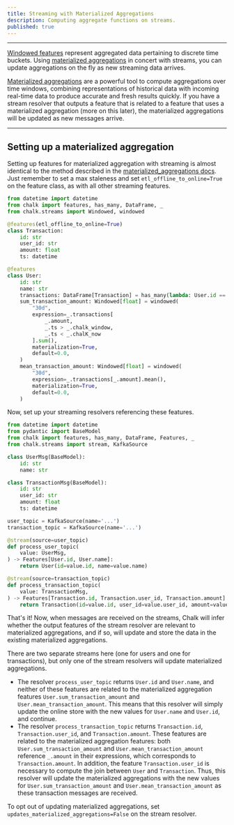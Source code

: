 ```yaml
---
title: Streaming with Materialized Aggregations
description: Computing aggregate functions on streams.
published: true
---
```


---

[Windowed features](/docs/aggregations) represent aggregated data pertaining to discrete time buckets.
Using [materialized aggregations](/docs/materialized_aggregations) in concert with streams,
you can update aggregations on the fly as new streaming data arrives.

[Materialized aggregations](/docs/materialized_aggregations) are a powerful tool
to compute aggregations over time windows, combining representations of historical data
with incoming real-time data to produce accurate and fresh results quickly.
If you have a stream resolver that outputs a feature that is related to a feature that uses
a materialized aggregation (more on this later), the materialized aggregations will be updated
as new messages arrive.

---

## Setting up a materialized aggregation

Setting up features for materialized aggregation with streaming is almost identical to the method described in the
[materialized_aggregations docs](/docs/materialized_aggregations). Just remember to set
a max staleness and set `etl_offline_to_online=True` on the feature class, as with all other streaming features.

```python
from datetime import datetime
from chalk import features, has_many, DataFrame, _
from chalk.streams import Windowed, windowed

@features(etl_offline_to_online=True)
class Transaction:
    id: str
    user_id: str
    amount: float
    ts: datetime

@features
class User:
    id: str
    name: str
    transactions: DataFrame[Transaction] = has_many(lambda: User.id == Transaction.user_id)
    sum_transaction_amount: Windowed[float] = windowed(
        "30d",
        expression=_.transactions[
            _.amount,
            _.ts > _.chalk_window,
            _.ts < _.chalK_now
        ].sum(),
        materialization=True,
        default=0.0,
    )
    mean_transaction_amount: Windowed[float] = windowed(
        "30d",
        expression=_.transactions[_.amount].mean(),
        materialization=True,
        default=0.0,
    )
```

Now, set up your streaming resolvers referencing these features.

```python
from datetime import datetime
from pydantic import BaseModel
from chalk import features, has_many, DataFrame, Features, _
from chalk.streams import stream, KafkaSource

class UserMsg(BaseModel):
    id: str
    name: str

class TransactionMsg(BaseModel):
    id: str
    user_id: str
    amount: float
    ts: datetime

user_topic = KafkaSource(name='...')
transaction_topic = KafkaSource(name='...')

@stream(source=user_topic)
def process_user_topic(
    value: UserMsg,
) -> Features[User.id, User.name]:
    return User(id=value.id, name=value.name)

@stream(source=transaction_topic)
def process_transaction_topic(
    value: TransactionMsg,
) -> Features[Transaction.id, Transaction.user_id, Transaction.amount]:
    return Transaction(id=value.id, user_id=value.user_id, amount=value.amount, ts=value.ts)
```

That's it! Now, when messages are received on the streams, Chalk will infer whether the output features
of the stream resolver are relevant to materialized aggregations, and if so, will update and store the data
in the existing materialized aggregations.

There are two separate streams here (one for users and one for transactions), but only one of the stream resolvers
will update materialized aggregations.

- The resolver `process_user_topic` returns `User.id` and `User.name`, and neither of these features are related to the
materialized aggregation features `User.sum_transaction_amount` and `User.mean_transaction_amount`. This means that
this resolver will simply update the online store with the new values for `User.name` and `User.id`, and continue.
- The resolver `process_transaction_topic` returns `Transaction.id`, `Transaction.user_id`, and `Transaction.amount`.
These features are related to the materialized aggregation features: both `User.sum_transaction_amount` and
`User.mean_transaction_amount` reference `_.amount` in their expressions, which corresponds to `Transaction.amount`.
In addition, the feature `Transaction.user_id` is necessary to compute the join between `User` and `Transaction`.
Thus, this resolver will update the materialized aggregations with the new values for `User.sum_transaction_amount` and
`User.mean_transaction_amount` as these transaction messages are received.

To opt out of updating materialized aggregations, set `updates_materialized_aggregations=False` on the stream resolver.
